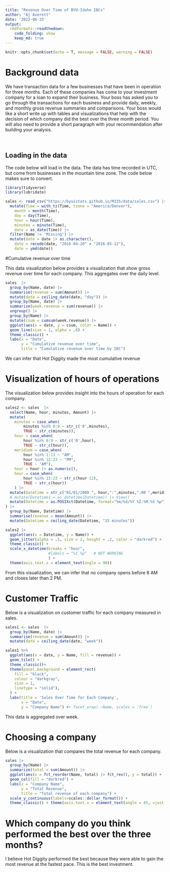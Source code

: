 ```yaml
---
title: "Revenue Over Time of BYU-Idaho IBCs"
author: "Aj Averett"
date: '2022-06-25'
output:
  rmdformats::readthedown:
    code_folding: show
    keep_md: true
---
```


```r
knitr::opts_chunk$set(echo = T, message = FALSE, warning = FALSE)
```

# Background data

We have transaction data for a few businesses that have been in operation for three months. Each of these companies has come to your investment company for a loan to expand their business. Your boss has asked you to go through the transactions for each business and provide daily, weekly, and monthly gross revenue summaries and comparisons. Your boss would like a short write up with tables and visualizations that help with the decision of which company did the best over the three month period. You will also need to provide a short paragraph with your recommendation after building your analysis.


<br>    

## Loading in the data

The code below will load in the data. The data has time recorded in UTC, but come from businesses in the mountain time zone. The code below makes sure to convert. 

```r
library(tidyverse)
library(lubridate)

sales <- read_csv("https://byuistats.github.io/M335/data/sales.csv") |> 
  mutate(Time = with_tz(Time, tzone = "America/Denver"),
    month = month(Time),
    day = day(Time),
    hour = hour(Time),
    minutes = minute(Time),
    date = as_date(Time)) |> 
  filter(Name != 'Missing') |> 
  mutate(date = date |> as.character(),
    date = recode(date, "2016-04-20" = "2016-05-12"),
    date = ymd(date))
```

#Cumulative revenue over time

This data visualization below provides a visualization that show gross revenue over time for each company. This aggregates over the daily level.
```r
sales  |>
  group_by(Name, date) |> 
  summarise(revenue = sum(Amount)) |> 
  mutate(date = ceiling_date(date, "day")) |> 
  group_by(Name, date) |> 
  summarize(week.revenue = sum(revenue)) |> 
  ungroup() |> 
  group_by(Name) |> 
  mutate(csum = cumsum(week.revenue)) |> 
  ggplot(aes(x = date, y = csum, color = Name)) +
  geom_line(size = 1, alpha = .8) +
  theme_classic() +
  labs(x = "Date",
       y = "Cumulative revenue over time",
       title = "Cumulative revenue over time by IBC")


```
We can infer that Hot Diggity made the most cumulative revenue

# Visualization of hours of operations 

The visualization below provides insight into the hours of operation for each company.

```r
sales2 <- sales  |>
  select(Name, hour, minutes, Amount) |> 
  mutate(
    minutes = case_when(
        minutes %in% 0:9 ~ str_c('0',minutes),
        TRUE ~ str_c(minutes)),
    hour = case_when(
        hour %in% 0:9 ~ str_c('0',hour),
        TRUE ~ str_c(hour)),
    meridiem = case_when(
        hour %in% 1:11 ~ "AM",
        hour %in% 12:23 ~ "PM",
        TRUE ~ "AM"),
    hour = hour |> as.numeric(),
    hour = case_when(
        hour %in% 13:23 ~ str_c(hour-12),
        TRUE ~ str_c(hour))
    ) |> 
  mutate(Datetime = str_c("01/01/2000 ", hour,":",minutes,":00 ",meridiem)) |> #View()
  # mutate(Datetime1 = as_datetime(Datetime)) |> View()
  mutate(Datetime = as.POSIXct(Datetime, format="%m/%d/%Y %I:%M:%S %p")
) |> 
  group_by(Name, Datetime) |>
  summarise(revenue = mean(Amount)) |>
  mutate(Datetime = ceiling_date(Datetime, "15 minutes"))

sales2 |> 
  ggplot(aes(x = Datetime, y = Name)) +
  geom_jitter(alpha = .5, size = 2, height = .2, color = "darkred") +
  theme_classic() +
  scale_x_datetime(breaks = "hour", 
                   #labels = "%I %p"   # NOT WORKING
                   ) +
  theme(axis.text.x = element_text(angle = 90))
```
From this visualization, we can infer that no company opens before 8 AM and closes later than 2 PM.

# Customer Traffic

Below is a visualization on customer traffic for each company measured in sales.

```r
sales1 <- sales  |>
  group_by(Name, date) |> 
  summarise(revenue = sum(Amount)) |> 
  mutate(date = ceiling_date(date, "week")) 

sales1 %>% 
  ggplot(aes(x = date, y = Name, fill = revenue)) +
  geom_tile() +
  theme_classic()+
  theme(panel.background = element_rect(
    fill = "black",
    colour = "darkgray",
    size = 1, 
    linetype = "solid"),
  ) +
  labs(title = 'Sales Over Time for Each Company',
       x = "Date",
       y = "Company Name") #+ facet_wrap(.~Name, scales = 'free')

```
This data is aggregated over week.

# Choosing a company

Below is a visualization that compares the total revenue for each company.

```r
sales |> 
  group_by(Name) |> 
  summarize(total = sum(Amount)) |> 
  ggplot(aes(x = fct_reorder(Name, total) |> fct_rev(), y = total)) + 
  geom_col(fill = "darkred") +
  labs(x = "Company Name",
       y = "Total Revenue",
       title = "Total revenue of each company") +
  scale_y_continuous(labels=scales::dollar_format()) +
  theme_classic() + theme(axis.text.x = element_text(angle = 45, vjust = 1, hjust=1))
```

# Which company do you think performed the best over the three months?
I believe Hot Diggity performed the best because they were able to gain the most revenue at the fastest pace. This is the best investment.

<br>

<br>

<br>

<br>

<br>

<br>

<br>

<br>

<br>

<br>






